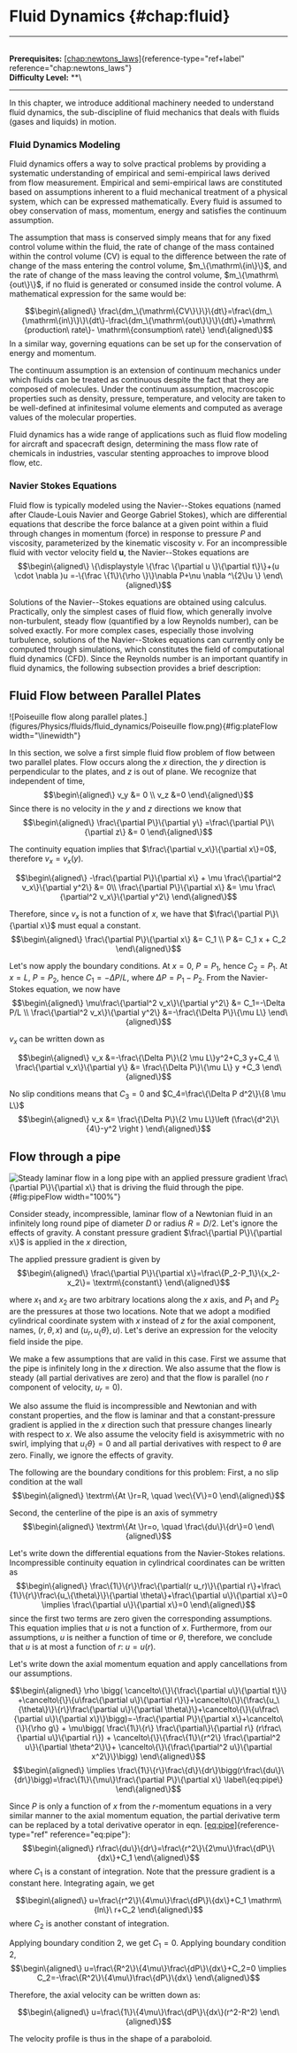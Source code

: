# Fluid Dynamics \{#chap:fluid\}

------------------------------------------------------------------------

\
**Prerequisites:**
[\[chap:newtons_laws\]](#chap:newtons_laws)\{reference-type="ref+label"
reference="chap:newtons_laws"\}\
**Difficulty Level:** \*\*\

------------------------------------------------------------------------

In this chapter, we introduce additional machinery needed to understand
fluid dynamics, the sub-discipline of fluid mechanics that deals with
fluids (gases and liquids) in motion.

### Fluid Dynamics Modeling

Fluid dynamics offers a way to solve practical problems by providing a
systematic understanding of empirical and semi-empirical laws derived
from flow measurement. Empirical and semi-empirical laws are constituted
based on assumptions inherent to a fluid mechanical treatment of a
physical system, which can be expressed mathematically. Every fluid is
assumed to obey conservation of mass, momentum, energy and satisfies the
continuum assumption.

The assumption that mass is conserved simply means that for any fixed
control volume within the fluid, the rate of change of the mass
contained within the control volume (CV) is equal to the difference
between the rate of change of the mass entering the control volume,
$m_\{\mathrm\{in\}\}$, and the rate of change of the mass leaving the
control volume, $m_\{\mathrm\{out\}\}$, if no fluid is generated or consumed
inside the control volume. A mathematical expression for the same would
be:

$$\begin\{aligned\}
    \frac\{dm_\{\mathrm\{CV\}\}\}\{dt\}=\frac\{dm_\{\mathrm\{in\}\}\}\{dt\}-\frac\{dm_\{\mathrm\{out\}\}\}\{dt\}+\mathrm\{production\ rate\}- \mathrm\{consumption\ rate\}
\end\{aligned\}$$ In a similar way, governing equations can be set up for
the conservation of energy and momentum.

The continuum assumption is an extension of continuum mechanics under
which fluids can be treated as continuous despite the fact that they are
composed of molecules. Under the continuum assumption, macroscopic
properties such as density, pressure, temperature, and velocity are
taken to be well-defined at infinitesimal volume elements and computed
as average values of the molecular properties.

Fluid dynamics has a wide range of applications such as fluid flow
modeling for aircraft and spacecraft design, determining the mass flow
rate of chemicals in industries, vascular stenting approaches to improve
blood flow, etc.

### Navier Stokes Equations

Fluid flow is typically modeled using the Navier--Stokes equations
(named after Claude-Louis Navier and George Gabriel Stokes), which are
differential equations that describe the force balance at a given point
within a fluid through changes in momentum (force) in response to
pressure $P$ and viscosity, parameterized by the kinematic viscosity
$\nu$. For an incompressible fluid with vector velocity field **u**, the
Navier--Stokes equations are $$\begin\{aligned\}
\{\displaystyle \{\frac \{\partial u \}\{\partial t\}\}+(u \cdot \nabla )u =-\{\frac \{1\}\{\rho \}\}\nabla P+\nu \nabla ^\{2\}u \}
\end\{aligned\}$$

Solutions of the Navier--Stokes equations are obtained using calculus.
Practically, only the simplest cases of fluid flow, which generally
involve non-turbulent, steady flow (quantified by a low Reynolds
number), can be solved exactly. For more complex cases, especially those
involving turbulence, solutions of the Navier--Stokes equations can
currently only be computed through simulations, which constitutes the
field of computational fluid dynamics (CFD). Since the Reynolds number
is an important quantify in fluid dynamics, the following subsection
provides a brief description:

## Fluid Flow between Parallel Plates

![Poiseuille flow along parallel
plates.](figures/Physics/fluids/fluid_dynamics/Poiseuille flow.png)\{#fig:plateFlow
width="\\linewidth"\}

In this section, we solve a first simple fluid flow problem of flow
between two parallel plates. Flow occurs along the $x$ direction, the
$y$ direction is perpendicular to the plates, and $z$ is out of plane.
We recognize that independent of time, $$\begin\{aligned\}
    v_y &= 0 \\
    v_z &=0
\end\{aligned\}$$ Since there is no velocity in the $y$ and $z$ directions
we know that $$\begin\{aligned\}
\frac\{\partial P\}\{\partial y\} =\frac\{\partial P\}\{\partial z\} &= 0
\end\{aligned\}$$

The continuity equation implies that
$\frac\{\partial v_x\}\{\partial x\}=0$, therefore $v_x=v_x(y)$.

$$\begin\{aligned\}
    -\frac\{\partial P\}\{\partial x\} + \mu \frac\{\partial^2 v_x\}\{\partial y^2\} &= 0\\
    \frac\{\partial P\}\{\partial x\} &= \mu \frac\{\partial^2 v_x\}\{\partial y^2\} 
\end\{aligned\}$$

Therefore, since $v_x$ is not a function of $x$, we have that
$\frac\{\partial P\}\{\partial x\}$ must equal a constant. $$\begin\{aligned\}
    \frac\{\partial P\}\{\partial x\} &= C_1 \\
    P &= C_1 x + C_2
\end\{aligned\}$$

Let's now apply the boundary conditions. At $x=0$, $P=P_1$, hence
$C_2=P_1$. At $x=L$, $P=P_2$, hence $C_1=-\Delta P/L$, where
$\Delta P=P_1-P_2$. From the Navier-Stokes equation, we now have
$$\begin\{aligned\}
    \mu\frac\{\partial^2 v_x\}\{\partial y^2\} &= C_1=-\Delta P/L \\
    \frac\{\partial^2 v_x\}\{\partial y^2\} &=-\frac\{\Delta P\}\{\mu L\}
\end\{aligned\}$$

$v_x$ can be written down as

$$\begin\{aligned\}
    v_x &=-\frac\{\Delta P\}\{2 \mu L\}y^2+C_3 y+C_4 \\ 
    \frac\{\partial v_x\}\{\partial y\} &=  \frac\{\Delta P\}\{\mu L\} y +C_3
\end\{aligned\}$$

No slip conditions means that $C_3=0$ and
$C_4=\frac\{\Delta P d^2\}\{8 \mu L\}$ $$\begin\{aligned\}
    v_x &= \frac\{\Delta P\}\{2 \mu L\}\left (\frac\{d^2\}\{4\}-y^2 \right )
\end\{aligned\}$$

## Flow through a pipe

![Steady laminar flow in a long pipe with an applied pressure gradient
$\frac\{\partial P\}\{\partial x\}$ that is driving the fluid through the
pipe.
](figures/Physics/fluids/fluid_dynamics/Flowpipe_fluid.png)\{#fig:pipeFlow
width="100%"\}

Consider steady, incompressible, laminar flow of a Newtonian fluid in an
infinitely long round pipe of diameter $D$ or radius $R=D/2$. Let's
ignore the effects of gravity. A constant pressure gradient
$\frac\{\partial P\}\{\partial x\}$ is applied in the $x$ direction,

The applied pressure gradient is given by $$\begin\{aligned\}
\frac\{\partial P\}\{\partial x\}=\frac\{P_2-P_1\}\{x_2-x_2\}= \textrm\{constant\}
\end\{aligned\}$$

where $x_1$ and $x_2$ are two arbitrary locations along the $x$ axis,
and $P_1$ and $P_2$ are the pressures at those two locations. Note that
we adopt a modified cylindrical coordinate system with $x$ instead of
$z$ for the axial component, names, $(r,\theta, x)$ and
$(u_r, u_\{\theta\},u)$. Let's derive an expression for the velocity field
inside the pipe.

We make a few assumptions that are valid in this case. First we assume
that the pipe is infinitely long in the $x$ direction. We also assume
that the flow is steady (all partial derivatives are zero) and that the
flow is parallel (no $r$ component of velocity, $u_r=0$).

We also assume the fluid is incompressible and Newtonian and with
constant properties, and the flow is laminar and that a
constant-pressure gradient is applied in the $x$ direction such that
pressure changes linearly with respect to $x$. We also assume the
velocity field is axisymmetric with no swirl, implying that
$u_\{\theta\}=0$ and all partial derivatives with respect to $\theta$ are
zero. Finally, we ignore the effects of gravity.

The following are the boundary conditions for this problem: First, a no
slip condition at the wall $$\begin\{aligned\}
\textrm\{At \}r=R, \quad \vec\{V\}=0
\end\{aligned\}$$

Second, the centerline of the pipe is an axis of symmetry
$$\begin\{aligned\}
\textrm\{At \}r=o, \quad \frac\{du\}\{dr\}=0
\end\{aligned\}$$

Let's write down the differential equations from the Navier-Stokes
relations. Incompressible continuity equation in cylindrical coordinates
can be written as $$\begin\{aligned\}
    \frac\{1\}\{r\}\frac\{\partial(r u_r)\}\{\partial r\}+\frac\{1\}\{r\}\frac\{u_\{\theta\}\}\{\partial \theta\}+\frac\{\partial u\}\{\partial x\}=0 \implies \frac\{\partial u\}\{\partial x\}=0
\end\{aligned\}$$ since the first two terms are zero given the
corresponding assumptions. This equation implies that $u$ is not a
function of $x$. Furthermore, from our assumptions, $u$ is neither a
function of time or $\theta$, therefore, we conclude that $u$ is at most
a function of $r$: $u=u(r)$.

Let's write down the axial momentum equation and apply cancellations
from our assumptions.

$$\begin\{aligned\}
\rho \bigg( \cancelto\{\}\{\frac\{\partial u\}\{\partial t\}\} +\cancelto\{\}\{u\frac\{\partial u\}\{\partial r\}\}+\cancelto\{\}\{\frac\{u_\{\theta\}\}\{r\}\frac\{\partial u\}\{\partial \theta\}\}+\cancelto\{\}\{u\frac\{\partial u\}\{\partial x\}\}\bigg)=-\frac\{\partial P\}\{\partial x\}+\cancelto\{\}\{\rho g\} + \mu\bigg( \frac\{1\}\{r\} \frac\{\partial\}\{\partial r\} (r\frac\{\partial u\}\{\partial r\}) + \cancelto\{\}\{\frac\{1\}\{r^2\} \frac\{\partial^2 u\}\{\partial \theta^2\}\}+ \cancelto\{\}\{\frac\{\partial^2 u\}\{\partial x^2\}\}\bigg)    
\end\{aligned\}$$ $$\begin\{aligned\}
\implies \frac\{1\}\{r\}\frac\{d\}\{dr\}\bigg(r\frac\{du\}\{dr\}\bigg)=\frac\{1\}\{\mu\}\frac\{\partial P\}\{\partial x\}    
\label\{eq:pipe\}
\end\{aligned\}$$

Since $P$ is only a function of $x$ from the $r$-momentum equations in a
very similar manner to the axial momentum equation, the partial
derivative term can be replaced by a total derivative operator in eqn.
[\[eq:pipe\]](#eq:pipe)\{reference-type="ref" reference="eq:pipe"\}:
$$\begin\{aligned\}
    r\frac\{du\}\{dr\}=\frac\{r^2\}\{2\mu\}\frac\{dP\}\{dx\}+C_1
\end\{aligned\}$$ where $C_1$ is a constant of integration. Note that the
pressure gradient is a constant here. Integrating again, we get

$$\begin\{aligned\}
u=\frac\{r^2\}\{4\mu\}\frac\{dP\}\{dx\}+C_1 \mathrm\{ln\}\ r+C_2
\end\{aligned\}$$ where $C_2$ is another constant of integration.

Applying boundary condition 2, we get $C_1=0$. Applying boundary
condition 2, $$\begin\{aligned\}
    u=\frac\{R^2\}\{4\mu\}\frac\{dP\}\{dx\}+C_2=0 \implies C_2=-\frac\{R^2\}\{4\mu\}\frac\{dP\}\{dx\}
\end\{aligned\}$$

Therefore, the axial velocity can be written down as:

$$\begin\{aligned\}
    u=\frac\{1\}\{4\mu\}\frac\{dP\}\{dx\}(r^2-R^2)
\end\{aligned\}$$

The velocity profile is thus in the shape of a paraboloid.
